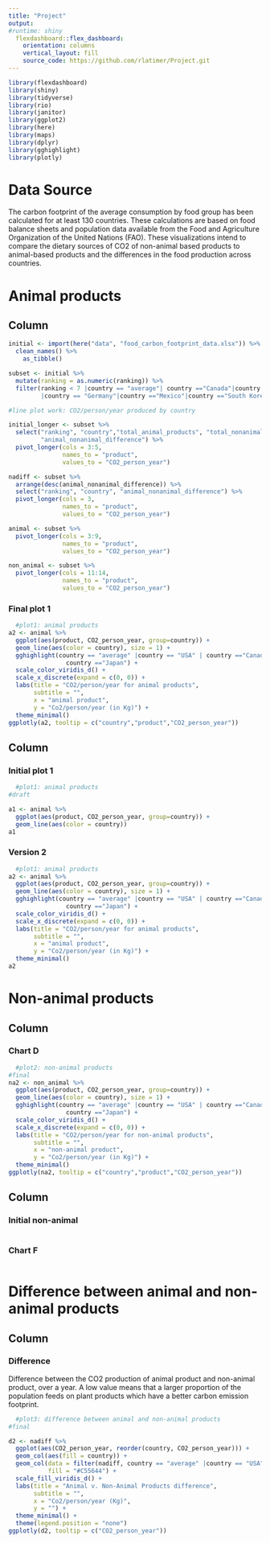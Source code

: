 ```yaml
---
title: "Project"
output: 
#runtime: shiny
  flexdashboard::flex_dashboard:
    orientation: columns
    vertical_layout: fill
    source_code: https://github.com/rlatimer/Project.git
---
```


```r
library(flexdashboard)
library(shiny)
library(tidyverse)
library(rio)
library(janitor)
library(ggplot2)
library(here)
library(maps)
library(dplyr)
library(gghighlight)
library(plotly)
```
Data Source {.sidebar}
==================================
The carbon footprint of the average consumption by food group has been calculated for at least 130 countries. These calculations are based on food balance sheets and population data available from the Food and Agriculture Organization of the United Nations (FAO).
These visualizations intend to compare the dietary sources of CO2 of non-animal based products to animal-based products and the differences in the food production across countries.

Animal products
=========================
Column {data-width=650}
-----------------------------------------------------------------------
```r
initial <- import(here("data", "food_carbon_footprint_data.xlsx")) %>% 
  clean_names() %>%
    as_tibble()

subset <- initial %>% 
  mutate(ranking = as.numeric(ranking)) %>% 
  filter(ranking < 7 |country == "average"| country =="Canada"|country =="Japan"
         |country == "Germany"|country =="Mexico"|country =="South Korea"|country =="China")

#line plot work: CO2/person/year produced by country

initial_longer <- subset %>%
  select("ranking", "country","total_animal_products", "total_nonanimal_products", 
         "animal_nonanimal_difference") %>% 
  pivot_longer(cols = 3:5,
               names_to = "product",
               values_to = "CO2_person_year")

nadiff <- subset %>%
  arrange(desc(animal_nonanimal_difference)) %>% 
  select("ranking", "country", "animal_nonanimal_difference") %>% 
  pivot_longer(cols = 3,
               names_to = "product",
               values_to = "CO2_person_year")

animal <- subset %>%
  pivot_longer(cols = 3:9,
               names_to = "product",
               values_to = "CO2_person_year")

non_animal <- subset %>%
  pivot_longer(cols = 11:14,
               names_to = "product",
               values_to = "CO2_person_year")


```
### Final plot 1

```r
  #plot1: animal products
a2 <- animal %>% 
  ggplot(aes(product, CO2_person_year, group=country)) +
  geom_line(aes(color = country), size = 1) +
  gghighlight(country == "average" |country == "USA" | country =="Canada"| 
                country =="Japan") +
  scale_color_viridis_d() +
  scale_x_discrete(expand = c(0, 0)) +
  labs(title = "CO2/person/year for animal products",
       subtitle = "",
       x = "animal product",
       y = "Co2/person/year (in Kg)") +
  theme_minimal()
ggplotly(a2, tooltip = c("country","product","CO2_person_year"))
```

Column {data-width=350}
-----------------------------------------------------------------------

### Initial plot 1

```r
  #plot1: animal products
#draft

a1 <- animal %>% 
  ggplot(aes(product, CO2_person_year, group=country)) +
  geom_line(aes(color = country))
a1

```

### Version 2

```r
  #plot1: animal products
a2 <- animal %>% 
  ggplot(aes(product, CO2_person_year, group=country)) +
  geom_line(aes(color = country), size = 1) +
  gghighlight(country == "average" |country == "USA" | country =="Canada"| 
                country =="Japan") +
  scale_color_viridis_d() +
  scale_x_discrete(expand = c(0, 0)) +
  labs(title = "CO2/person/year for animal products",
       subtitle = "",
       x = "animal product",
       y = "Co2/person/year (in Kg)") +
  theme_minimal()
a2

```

Non-animal products
=========================
Column {data-width=650}
-----------------------------------------------------------------------

### Chart D

```r
  #plot2: non-animal products
#final
na2 <- non_animal %>% 
  ggplot(aes(product, CO2_person_year, group=country)) +
  geom_line(aes(color = country), size = 1) +
  gghighlight(country == "average" |country == "USA" | country =="Canada"| 
                country =="Japan") +
  scale_color_viridis_d() +
  scale_x_discrete(expand = c(0, 0)) +
  labs(title = "CO2/person/year for non-animal products",
       subtitle = "",
       x = "non-animal product",
       y = "Co2/person/year (in Kg)") +
  theme_minimal()
ggplotly(na2, tooltip = c("country","product","CO2_person_year"))
```

Column {data-width=350}
-----------------------------------------------------------------------

### Initial non-animal

```r

```

### Chart F

```r

```
Difference between animal and non-animal products
=========================
Column {data-width=650}
-----------------------------------------------------------------------

### Difference

Difference between the CO2 production of animal product and non-animal product, over a year. A low value means that a larger proportion of the population feeds on plant products which have a better carbon emission footprint.
```r

  #plot3: difference between animal and non-animal products
#final

d2 <- nadiff %>% 
  ggplot(aes(CO2_person_year, reorder(country, CO2_person_year))) +
  geom_col(aes(fill = country)) +
  geom_col(data = filter(nadiff, country == "average" |country == "USA"),
           fill = "#C55644") + 
  scale_fill_viridis_d() +
  labs(title = "Animal v. Non-Animal Products difference",
       subtitle = "",
       x = "Co2/person/year (Kg)",
       y = "") +
  theme_minimal() +
  theme(legend.position = "none")
ggplotly(d2, tooltip = c("CO2_person_year"))
```